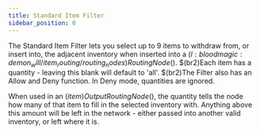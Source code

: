 ```yaml
---
title: Standard Item Filter
sidebar_position: 0
---
```



The Standard Item Filter lets you select up to 9 items to withdraw from, or insert into, the adjacent inventory when inserted into a $(l:bloodmagic:demon_will/item_routing/routing_nodes)Routing Node$(). $(br2)Each item has a quantity - leaving this blank will default to 'all'. $(br2)The Filter also has an Allow and Deny function. In Deny mode, quantities are ignored. 

When used in an $(item)Output Routing Node$(), the quantity tells the node how many of that item to fill in the selected inventory with. Anything above this amount will be left in the network - either passed into another valid inventory, or left where it is.

